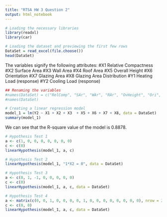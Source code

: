 ```yaml
---
title: "RTSA HW 3 Question 2"
output: html_notebook
---
```


```r
# Loading the necessary libraries
library(readxl)
library(car)

# Loading the dataset and previewing the first few rows
DataSet = read_excel(file.choose())
head(DataSet)
```
The variables signify the following attributes:
#X1 Relative Compactness
#X2 Surface Area
#X3 Wall Area
#X4 Roof Area
#X5 Overall Height
#X6 Orientation
#X7 Glazing Area
#X8 Glazing Area Distribution
#Y1 Heating Load (response)
#Y2 Cooling Load (response)

```r
## Renaming the variables
#names(DataSet) = c("RelComp", "SAr", "WAr", "RAr", "OvHeight", "Ori", "GlzAr", "GlzArDist", "HLoad", "CLoad")
#names(DataSet)
```
```r
# Creating a linear regression model
model_1 = lm(Y2 ~ X1 + X2 + X3  + X5 + X6 + X7 + X8, data = DataSet)
summary(model_1)
```
We can see that the R-square value of the model is 0.8878.
```r
# Hypothesis Test 1
a <- c(1, 0, 0, 0, 0, 0, 0, 0)
c <- c(0)
linearHypothesis(model_1, a, c)
```
```r
# Hypothesis Test 2
linearHypothesis(model_1, "1*X2 = 0", data = DataSet)
```
```r
# Hypothesis Test 3
a <- c(0, 1, -1, 0, 0, 0, 0, 0)
c <- c(0)
linearHypothesis(model_1, a, c, data = DataSet)
```
```r
# Hypothesis Test 4
a <- matrix(c(0, 0, 1, 0, 0, 0, 0, 1, 0, 0, 0, 0, 0, 0, 0, 0), nrow = 2)
c <- c(0, 0)
linearHypothesis(model_1, a, c, data = DataSet)
```
